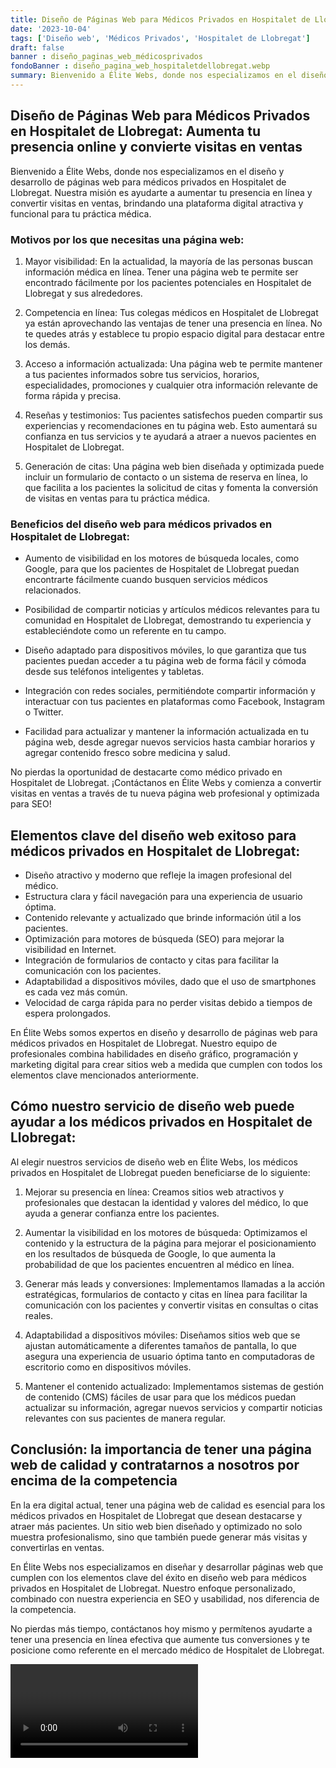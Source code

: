 ```yaml
---
title: Diseño de Páginas Web para Médicos Privados en Hospitalet de Llobregat
date: '2023-10-04'
tags: ['Diseño web', 'Médicos Privados', 'Hospitalet de Llobregat']
draft: false
banner : diseño_paginas_web_médicosprivados
fondoBanner : diseño_pagina_web_hospitaletdellobregat.webp
summary: Bienvenido a Élite Webs, donde nos especializamos en el diseño y desarrollo de páginas web para médicos privados en Hospitalet de Llobregat. Nuestra misión es ayudarte a aumentar tu presencia en línea y convertir visitas en ventas, brindando una plataforma digital atractiva y funcional para tu práctica médica. 
---
```


## Diseño de Páginas Web para Médicos Privados en Hospitalet de Llobregat: Aumenta tu presencia online y convierte visitas en ventas

Bienvenido a Élite Webs, donde nos especializamos en el diseño y desarrollo de páginas web para médicos privados en Hospitalet de Llobregat. Nuestra misión es ayudarte a aumentar tu presencia en línea y convertir visitas en ventas, brindando una plataforma digital atractiva y funcional para tu práctica médica. 

### Motivos por los que necesitas una página web:

1. Mayor visibilidad: En la actualidad, la mayoría de las personas buscan información médica en línea. Tener una página web te permite ser encontrado fácilmente por los pacientes potenciales en Hospitalet de Llobregat y sus alrededores.

2. Competencia en línea: Tus colegas médicos en Hospitalet de Llobregat ya están aprovechando las ventajas de tener una presencia en línea. No te quedes atrás y establece tu propio espacio digital para destacar entre los demás.

3. Acceso a información actualizada: Una página web te permite mantener a tus pacientes informados sobre tus servicios, horarios, especialidades, promociones y cualquier otra información relevante de forma rápida y precisa.

4. Reseñas y testimonios: Tus pacientes satisfechos pueden compartir sus experiencias y recomendaciones en tu página web. Esto aumentará su confianza en tus servicios y te ayudará a atraer a nuevos pacientes en Hospitalet de Llobregat.

5. Generación de citas: Una página web bien diseñada y optimizada puede incluir un formulario de contacto o un sistema de reserva en línea, lo que facilita a los pacientes la solicitud de citas y fomenta la conversión de visitas en ventas para tu práctica médica.

### Beneficios del diseño web para médicos privados en Hospitalet de Llobregat:

- Aumento de visibilidad en los motores de búsqueda locales, como Google, para que los pacientes de Hospitalet de Llobregat puedan encontrarte fácilmente cuando busquen servicios médicos relacionados.

- Posibilidad de compartir noticias y artículos médicos relevantes para tu comunidad en Hospitalet de Llobregat, demostrando tu experiencia y estableciéndote como un referente en tu campo.

- Diseño adaptado para dispositivos móviles, lo que garantiza que tus pacientes puedan acceder a tu página web de forma fácil y cómoda desde sus teléfonos inteligentes y tabletas.

- Integración con redes sociales, permitiéndote compartir información y interactuar con tus pacientes en plataformas como Facebook, Instagram o Twitter.

- Facilidad para actualizar y mantener la información actualizada en tu página web, desde agregar nuevos servicios hasta cambiar horarios y agregar contenido fresco sobre medicina y salud.

No pierdas la oportunidad de destacarte como médico privado en Hospitalet de Llobregat. ¡Contáctanos en Élite Webs y comienza a convertir visitas en ventas a través de tu nueva página web profesional y optimizada para SEO!

<GifSeo />

<Cta />

## Elementos clave del diseño web exitoso para médicos privados en Hospitalet de Llobregat:

- Diseño atractivo y moderno que refleje la imagen profesional del médico.
- Estructura clara y fácil navegación para una experiencia de usuario óptima.
- Contenido relevante y actualizado que brinde información útil a los pacientes.
- Optimización para motores de búsqueda (SEO) para mejorar la visibilidad en Internet.
- Integración de formularios de contacto y citas para facilitar la comunicación con los pacientes.
- Adaptabilidad a dispositivos móviles, dado que el uso de smartphones es cada vez más común.
- Velocidad de carga rápida para no perder visitas debido a tiempos de espera prolongados.

En Élite Webs somos expertos en diseño y desarrollo de páginas web para médicos privados en Hospitalet de Llobregat. Nuestro equipo de profesionales combina habilidades en diseño gráfico, programación y marketing digital para crear sitios web a medida que cumplen con todos los elementos clave mencionados anteriormente.

## Cómo nuestro servicio de diseño web puede ayudar a los médicos privados en Hospitalet de Llobregat:

Al elegir nuestros servicios de diseño web en Élite Webs, los médicos privados en Hospitalet de Llobregat pueden beneficiarse de lo siguiente:

1. Mejorar su presencia en línea: Creamos sitios web atractivos y profesionales que destacan la identidad y valores del médico, lo que ayuda a generar confianza entre los pacientes.

2. Aumentar la visibilidad en los motores de búsqueda: Optimizamos el contenido y la estructura de la página para mejorar el posicionamiento en los resultados de búsqueda de Google, lo que aumenta la probabilidad de que los pacientes encuentren al médico en línea.

3. Generar más leads y conversiones: Implementamos llamadas a la acción estratégicas, formularios de contacto y citas en línea para facilitar la comunicación con los pacientes y convertir visitas en consultas o citas reales.

4. Adaptabilidad a dispositivos móviles: Diseñamos sitios web que se ajustan automáticamente a diferentes tamaños de pantalla, lo que asegura una experiencia de usuario óptima tanto en computadoras de escritorio como en dispositivos móviles.

5. Mantener el contenido actualizado: Implementamos sistemas de gestión de contenido (CMS) fáciles de usar para que los médicos puedan actualizar su información, agregar nuevos servicios y compartir noticias relevantes con sus pacientes de manera regular.

## Conclusión: la importancia de tener una página web de calidad y contratarnos a nosotros por encima de la competencia

En la era digital actual, tener una página web de calidad es esencial para los médicos privados en Hospitalet de Llobregat que desean destacarse y atraer más pacientes. Un sitio web bien diseñado y optimizado no solo muestra profesionalismo, sino que también puede generar más visitas y convertirlas en ventas.

En Élite Webs nos especializamos en diseñar y desarrollar páginas web que cumplen con los elementos clave del éxito en diseño web para médicos privados en Hospitalet de Llobregat. Nuestro enfoque personalizado, combinado con nuestra experiencia en SEO y usabilidad, nos diferencia de la competencia.

No pierdas más tiempo, contáctanos hoy mismo y permítenos ayudarte a tener una presencia en línea efectiva que aumente tus conversiones y te posicione como referente en el mercado médico de Hospitalet de Llobregat.

<Video />

<CtaBot job='Médicos Privados' city='Hospitalet de Llobregat'/>

<Gmaps query='Hospitalet de Llobregat+españa+maps' />
